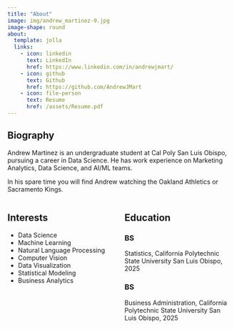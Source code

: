 ```yaml
---
title: "About"
image: img/andrew_martinez-9.jpg
image-shape: round
about:
  template: jolla
  links:
    - icon: linkedin
      text: LinkedIn
      href: https://www.linkedin.com/in/andrewjmart/
    - icon: github
      text: Github
      href: https://github.com/AndrewJMart
    - icon: file-person
      text: Resume
      href: /assets/Resume.pdf
---
```


## Biography {.left}

Andrew Martinez is an undergraduate student at Cal Poly San Luis Obispo, pursuing a career in Data Science. He has work experience on Marketing Analytics, Data Science, and AI/ML teams.

In his spare time you will find Andrew watching the Oakland Athletics or Sacramento Kings.



<style>
.left {text-align: left;}
</style>

::: columns
:::: {.column width="50%"}
## Interests
- Data Science
- Machine Learning
- Natural Language Processing
- Computer Vision
- Data Visualization
- Statistical Modeling
- Business Analytics
::::

:::: {.column width="50%"}
## Education

### BS
Statistics, California Polytechnic State University San Luis Obispo, 2025

### BS
Business Administration, California Polytechnic State University San Luis Obispo, 2025
::::
:::
